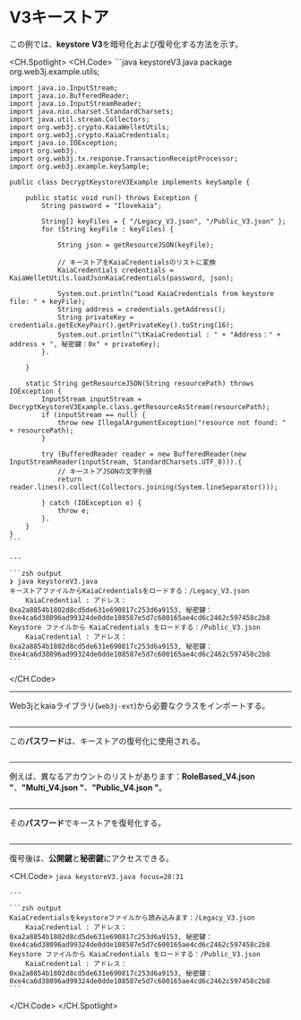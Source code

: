 # V3キーストア

この例では、**keystore V3**を暗号化および復号化する方法を示す。

<CH.Spotlight>
  <CH.Code>
    ```java keystoreV3.java
    package org.web3j.example.utils;

    import java.io.InputStream;
    import java.io.BufferedReader;
    import java.io.InputStreamReader;
    import java.nio.charset.StandardCharsets;
    import java.util.stream.Collectors;
    import org.web3j.crypto.KaiaWelletUtils;
    import org.web3j.crypto.KaiaCredentials;
    import java.io.IOException;
    import org.web3j.
    import org.web3j.tx.response.TransactionReceiptProcessor;
    import org.web3j.example.keySample;

    public class DecryptKeystoreV3Example implements keySample {

        public static void run() throws Exception {
            String password = "Ilovekaia";

            String[] keyFiles = { "/Legacy_V3.json", "/Public_V3.json" };
            for (String keyFile : keyFiles) {

                String json = getResourceJSON(keyFile);

                // キーストアをKaiaCredentialsのリストに変換
                KaiaCredentials credentials = KaiaWelletUtils.loadJsonKaiaCredentials(password, json);

                System.out.println("Load KaiaCredentials from keystore file: " + keyFile);
                String address = credentials.getAddress();
                String privateKey = credentials.getEcKeyPair().getPrivateKey().toString(16);
                System.out.println("\tKaiaCredential : " + "Address：" + address + ", 秘密鍵：0x" + privateKey);
            }.

        }

        static String getResourceJSON(String resourcePath) throws IOException {
            InputStream inputStream = DecryptKeystoreV3Example.class.getResourceAsStream(resourcePath);
            if (inputStream == null) {
                throw new IllegalArgumentException("resource not found: " + resourcePath);
            }

            try (BufferedReader reader = new BufferedReader(new InputStreamReader(inputStream, StandardCharsets.UTF_8))).{
                // キーストアJSONの文字列値
                return reader.lines().collect(Collectors.joining(System.lineSeparator()));

            } catch (IOException e) {
                throw e;
            }.
        }
    }
    ```

    ---

    ```zsh output
    ❯ java keystoreV3.java
    キーストアファイルからKaiaCredentialsをロードする：/Legacy_V3.json
    	KaiaCredential : アドレス：0xa2a8854b1802d8cd5de631e690817c253d6a9153, 秘密鍵：0xe4ca6d38096ad99324de0dde108587e5d7c600165ae4cd6c2462c597458c2b8
    Keystore ファイルから KaiaCredentials をロードする：/Public_V3.json
    	KaiaCredential : アドレス：0xa2a8854b1802d8cd5de631e690817c253d6a9153, 秘密鍵：0xe4ca6d38096ad99324de0dde108587e5d7c600165ae4cd6c2462c597458c2b8
    ```
  </CH.Code>

  ---

  Web3jとkaiaライブラリ(`web3j-ext`)から必要なクラスをインポートする。

  ```java keystoreV3.java focus=3:13
  ```

  ---

  この**パスワード**は、キーストアの復号化に使用される。

  ```java keystoreV3.java focus=18
  ```

  ---

  例えば、異なるアカウントのリストがあります：**RoleBased_V4.json "**、**"Multi_V4.json "**、**"Public_V4.json "**。

  ```java keystoreV3.java focus=20:23,36:50
  ```

  ---

  その**パスワード**でキーストアを復号化する。

  ```java keystoreV3.java focus=25:26
  ```

  ---

  復号後は、**公開鍵**と**秘密鍵**にアクセスできる。

  <CH.Code>
    ```java keystoreV3.java focus=28:31
    ```

    ---

    ```zsh output
    KaiaCredentialsをkeystoreファイルから読み込みます：/Legacy_V3.json
    	KaiaCredential : アドレス：0xa2a8854b1802d8cd5de631e690817c253d6a9153, 秘密鍵：0xe4ca6d38096ad99324de0dde108587e5d7c600165ae4cd6c2462c597458c2b8
    Keystore ファイルから KaiaCredentials をロードする：/Public_V3.json
    	KaiaCredential : アドレス：0xa2a8854b1802d8cd5de631e690817c253d6a9153, 秘密鍵：0xe4ca6d38096ad99324de0dde108587e5d7c600165ae4cd6c2462c597458c2b8
    ```
  </CH.Code>
</CH.Spotlight>
